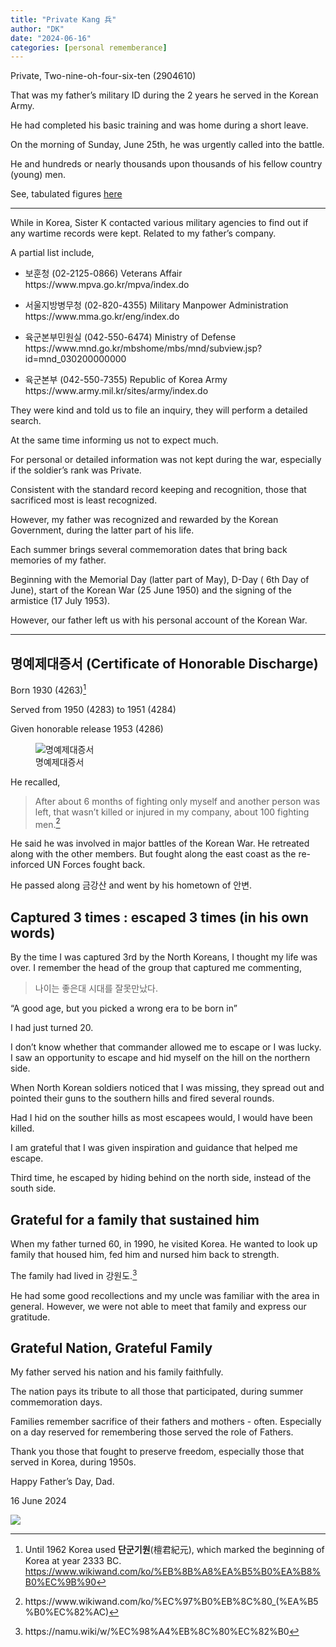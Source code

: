 ```yaml
---
title: "Private Kang 兵"
author: "DK"
date: "2024-06-16"
categories: [personal rememberance]
---
```


Private, Two-nine-oh-four-six-ten (2904610)

That was my father's military ID during the 2 years he served in the Korean Army.

He had completed his basic training and was home during a short leave.

On the morning of Sunday, June 25th, he was urgently called into the battle.

He and hundreds or nearly thousands upon thousands of his fellow country (young) men.

See, tabulated figures [here](https://oakhi.github.io/Life-Begins-When/posts/20230727%20Korean%20War%20Remembrance/)

---

While in Korea, Sister K contacted various military agencies to find out if any wartime records were kept. Related to my father's company.

A partial list include,

-   보훈청 (02-2125-0866) Veterans Affair https://www.mpva.go.kr/mpva/index.do

-   서울지방병무청 (02-820-4355) Military Manpower Administration https://www.mma.go.kr/eng/index.do

-   육군본부민원실 (042-550-6474) Ministry of Defense https://www.mnd.go.kr/mbshome/mbs/mnd/subview.jsp?id=mnd_030200000000

-   육군본부 (042-550-7355) Republic of Korea Army https://www.army.mil.kr/sites/army/index.do

They were kind and told us to file an inquiry, they will perform a detailed search.

At the same time informing us not to expect much.

For personal or detailed information was not kept during the war, especially if the soldier's rank was Private.

Consistent with the standard record keeping and recognition, those that sacrificed most is least recognized.

However, my father was recognized and rewarded by the Korean Government, during the latter part of his life.

Each summer brings several commemoration dates that bring back memories of my father.

Beginning with the Memorial Day (latter part of May), D-Day ( 6th Day of June), start of the Korean War (25 June 1950) and the signing of the armistice (17 July 1953).

However, our father left us with his personal account of the Korean War.

------------------------------------------------------------------------

## 명예제대증서 (Certificate of Honorable Discharge)

Born 1930 (4263)^[Until 1962 Korea used **단군기원**(檀君紀元), which marked the beginning of Korea at year 2333 BC. <https://www.wikiwand.com/ko/%EB%8B%A8%EA%B5%B0%EA%B8%B0%EC%9B%90>]

Served from 1950 (4283) to 1951 (4284)

Given honorable release 1953 (4286)

![명예제대증서](cert.jpg)

He recalled,

> After about 6 months of fighting only myself and another person was left, that wasn't killed or injured in my company, about 100 fighting men.^[https://www.wikiwand.com/ko/%EC%97%B0%EB%8C%80\_(%EA%B5%B0%EC%82%AC)]

He said he was involved in major battles of the Korean War. 
He retreated along with the other members. 
But fought along the east coast as the re-inforced UN Forces fought back.

He passed along 금강산 and went by his hometown of 안변.

## Captured 3 times : escaped 3 times (in his own words)

By the time I was captured 3rd by the North Koreans, I thought my life was over.
I remember the head of the group that captured me commenting,

> 나이는 좋은대 시대를 잘못만났다.

"A good age, but you picked a wrong era to be born in"

I had just turned 20.

I don't know whether that commander allowed me to escape or I was lucky.
I saw an opportunity to escape and hid myself on the hill on the northern side.

When North Korean soldiers noticed that I was missing, they spread out and pointed their guns to the southern hills and fired several rounds.

Had I hid on the souther hills as most escapees would, I would have been killed.

I am grateful that I was given inspiration and guidance that helped me escape.

Third time, he escaped by hiding behind on the north side, instead of the south side.

## Grateful for a family that sustained him

When my father turned 60, in 1990, he visited Korea.
He wanted to look up family that housed him, fed him and nursed him back to strength.

The family had lived in 강원도.^[https://namu.wiki/w/%EC%98%A4%EB%8C%80%EC%82%B0]

He had some good recollections and my uncle was familiar with the area in general.
However, we were not able to meet that family and express our gratitude.

## Grateful Nation, Grateful Family

My father served his nation and his family faithfully.

The nation pays its tribute to all those that participated, during summer commemoration days.

Families remember sacrifice of their fathers and mothers - often. 
Especially on a day reserved for remembering those served the role of Fathers.

Thank you those that fought to preserve freedom, especially those that served in Korea, during 1950s.

Happy Father's Day, Dad.

16 June 2024

![](IMG_3944.JPG)
